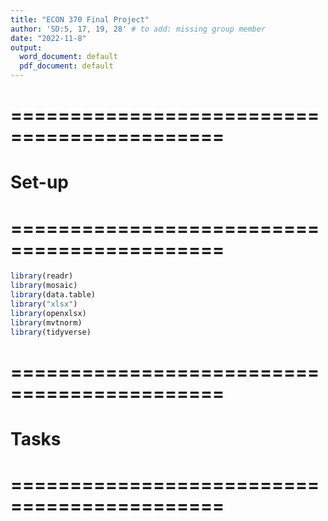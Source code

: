 ```yaml
---
title: "ECON 370 Final Project"
author: 'SD:5, 17, 19, 28' # to add: missing group member
date: "2022-11-8"
output:
  word_document: default
  pdf_document: default
---
```


# ============================================
# Set-up
# ============================================
```r
library(readr)
library(mosaic)
library(data.table)
library("xlsx")
library(openxlsx)
library(mvtnorm)
library(tidyverse)
```

# ============================================
# Tasks
# ============================================
```r

```